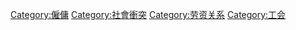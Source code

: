 {{catmore}}
{{Commonscat|Strikes}}

[[Category:僱傭|Category:僱傭]]
[[Category:社會衝突|Category:社會衝突]]
[[Category:劳资关系|Category:劳资关系]]
[[Category:工会|Category:工会]]
